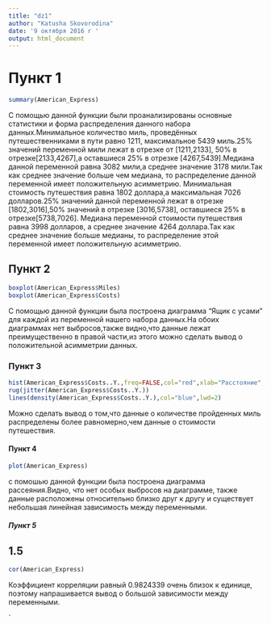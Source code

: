---
title: "dz1"
author: "Katusha Skovorodina"
date: '9 октября 2016 г '
output: html_document
---


# Пункт 1 

```{r setup, include=FALSE}
summary(American_Express)
```

С помощью данной функции были проанализированы основные статистики и форма распределения данного набора данных.Минимальное количество миль, проведённых путешественниками в пути равно 1211, максимальное 5439 миль.25% значений переменной мили лежат в отрезке от [1211,2133], 50% в отрезке[2133,4267],а оставшиеся 25% в отрезке [4267,5439].Медиана данной переменной равна 3082 мили,а среднее значение 3178 мили.Так как среднее значение больше чем медиана, то распределение данной переменной имеет положительную асимметрию. 
Минимальная стоимость путешествия равна 1802 доллара,а максимальная 7026 долларов.25% значений данной переменной лежат в отрезке [1802,3016],50% значений в отрезке [3016,5738], оставшиеся 25% в отрезке[5738,7026]. Медиана переменной стоимости путешествия равна 3998 долларов, а среднее значение 4264 доллара.Так как среднее значение больше медианы, то распределение этой переменной имеет положительную асимметрию. 

## Пункт 2 

```{r setup, include=FALSE}
boxplot(American_Express$Miles)
boxplot(American_Express$Costs)
```

С помощью данной функции была построена диаграмма "Ящик с усами" для каждой из переменной нашего набора данных.На обоих диаграммах нет выбросов,также видно,что данные лежат преимущественно в правой части,из этого можно сделать вывод о положительной асимметрии данных. 

### Пункт 3 


```{r setup, include=FALSE}
hist(American_Express$Costs..Y.,freq=FALSE,col="red",xlab="Расстояние",ylab="Стоимость путешествия",main="Гистограмма с наложенной ядерной оценкой плотности ")
rug(jitter(American_Express$Costs..Y.))
lines(density(American_Express$Costs..Y.),col="blue",lwd=2)
```

Можно сделать вывод о том,что данные о количестве пройденных миль распределены более равномерно,чем данные о стоимости путешествия.

#### Пункт 4 

```{r setup, include=FALSE}
plot(American_Express)
```

с помошью данной функции была построена диаграмма рассеяния.Видно, что нет особых выбросов на диаграмме, также данные расположены относительно близко друг к другу и существует небольшая линейная зависимость между переменными.

##### Пункт 5 

## 1.5
```{r setup, include=FALSE}
cor(American_Express)
```

Коэффициент корреляции равный 0.9824339 очень близок к единице, поэтому напрашивается вывод о большой зависимости между переменными. 


`


